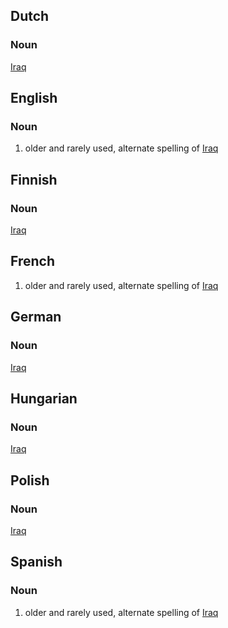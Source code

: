 ==Dutch==
===Noun===
[[Iraq]]
==English==
===Noun===
#older and rarely used, alternate spelling of [[Iraq]]
==Finnish==
===Noun===
[[Iraq]]
==French==
#older and rarely used, alternate spelling of [[Iraq]]
==German==
===Noun===
[[Iraq]]
==Hungarian==
===Noun===
[[Iraq]]
==Polish==
===Noun===
[[Iraq]]
==Spanish==
===Noun===
#older and rarely used, alternate spelling of [[Iraq]]